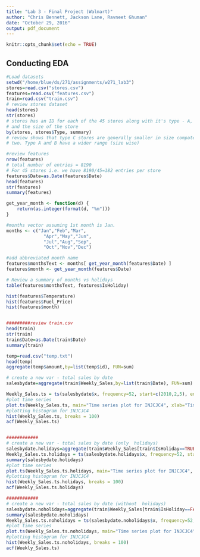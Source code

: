 ```yaml
---
title: "Lab 3 - Final Project (Walmart)"
author: "Chris Bennett, Jackson Lane, Ravneet Ghuman"
date: "October 29, 2016"
output: pdf_document
---
```


```r
knitr::opts_chunk$set(echo = TRUE)
```

## Conducting EDA
```r
#Load datasets
setwd("/home/blue/ds/271/assignments/w271_lab3")
stores=read.csv("stores.csv") 
features=read.csv("features.csv")
train=read.csv("train.csv")
# review stores dataset
head(stores)
str(stores)
# stores has an ID for each of the 45 stores along with it's type - A, B or C
# and the size of the store
by(stores, stores$Type, summary)
# review shows that type C stores are generally smaller in size compated to the other
# two. Type A and B have a wider range (size wise)

#review features
nrow(features)
# total number of entries = 8190
# For 45 stores i.e. we have 8190/45=182 entries per store
features$Date=as.Date(features$Date)
head(features)
str(features)
summary(features)

get_year_month <- function(d) {
    return(as.integer(format(d, "%m")))
}

#months vector assuming 1st month is Jan.
months <- c("Jan","Feb","Mar",
              "Apr","May","Jun",
              "Jul","Aug","Sep",
              "Oct","Nov","Dec")

#add abbreviated month name
features$monthsText <- months[ get_year_month(features$Date) ]
features$month <- get_year_month(features$Date)

# Review a summary of months vs holidays
table(features$monthsText, features$IsHoliday)

hist(features$Temperature)
hist(features$Fuel_Price)
hist(features$month)


#########review train.csv
head(train)
str(train)
train$Date=as.Date(train$Date)
summary(train)

temp=read.csv("temp.txt")
head(temp)
aggregate(temp$amount,by=list(temp$id), FUN=sum)

# create a new var - total sales by date
salesbydate=aggregate(train$Weekly_Sales,by=list(train$Date), FUN=sum)

Weekly_Sales.ts = ts(salesbydate$x, frequency=52, start=c(2010,2,5), end=c(2012,10,26) )
#plot time series
plot.ts(Weekly_Sales.ts, main="Time series plot for INJCJC4", xlab="Time series", ylab="INJCJC4 Values")
#plotting histogram for INJCJC4
hist(Weekly_Sales.ts, breaks = 100)
acf(Weekly_Sales.ts)


############
# create a new var - total sales by date (only  holidays)
salesbydate.holidays=aggregate(train$Weekly_Sales[train$IsHoliday==TRUE],by=list(train$Date[train$IsHoliday==TRUE]), FUN=sum)
Weekly_Sales.ts.holidays = ts(salesbydate.holidays$x, frequency=52, start=c(2010,2,5), end=c(2012,10,26) )
summary(salesbydate.holidays)
#plot time series
plot.ts(Weekly_Sales.ts.holidays, main="Time series plot for INJCJC4", xlab="Time series", ylab="INJCJC4 Values")
#plotting histogram for INJCJC4
hist(Weekly_Sales.ts.holidays, breaks = 100)
acf(Weekly_Sales.ts.holidays)

############
# create a new var - total sales by date (without  holidays)
salesbydate.noholidays=aggregate(train$Weekly_Sales[train$IsHoliday==FALSE],by=list(train$Date[train$IsHoliday==FALSE]), FUN=sum)
summary(salesbydate.noholidays)
Weekly_Sales.ts.noholidays = ts(salesbydate.noholidays$x, frequency=52, start=c(2010,2,5), end=c(2012,10,26) )
#plot time series
plot.ts(Weekly_Sales.ts.noholidays, main="Time series plot for INJCJC4", xlab="Time series", ylab="INJCJC4 Values")
#plotting histogram for INJCJC4
hist(Weekly_Sales.ts.noholidays, breaks = 100)
acf(Weekly_Sales.ts)

```



```r

```


```r

```
